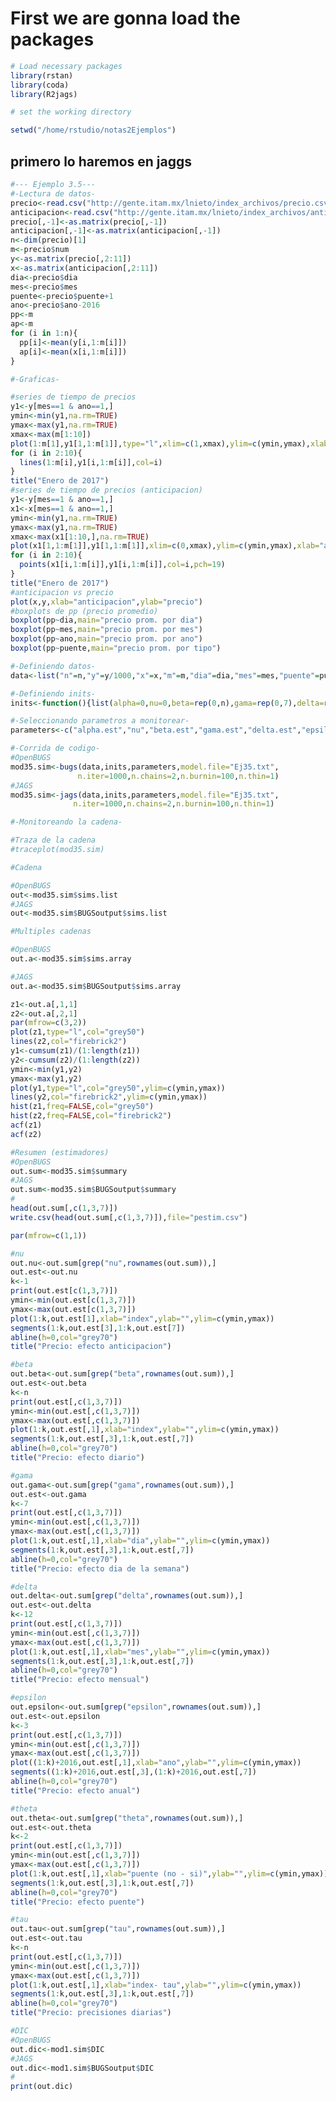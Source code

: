 # First we are gonna load the packages

```r
# Load necessary packages
library(rstan)
library(coda)
library(R2jags)

# set the working directory

setwd("/home/rstudio/notas2Ejemplos")
```

## primero lo haremos en jaggs

```r
#--- Ejemplo 3.5---
#-Lectura de datos-
precio<-read.csv("http://gente.itam.mx/lnieto/index_archivos/precio.csv")
anticipacion<-read.csv("http://gente.itam.mx/lnieto/index_archivos/anticipacion.csv")
precio[,-1]<-as.matrix(precio[,-1])
anticipacion[,-1]<-as.matrix(anticipacion[,-1])
n<-dim(precio)[1]
m<-precio$num
y<-as.matrix(precio[,2:11])
x<-as.matrix(anticipacion[,2:11])
dia<-precio$dia
mes<-precio$mes
puente<-precio$puente+1
ano<-precio$ano-2016
pp<-m
ap<-m
for (i in 1:n){
  pp[i]<-mean(y[i,1:m[i]])
  ap[i]<-mean(x[i,1:m[i]])
}

#-Graficas-

#series de tiempo de precios
y1<-y[mes==1 & ano==1,]
ymin<-min(y1,na.rm=TRUE)
ymax<-max(y1,na.rm=TRUE)
xmax<-max(m[1:10])
plot(1:m[1],y1[1,1:m[1]],type="l",xlim=c(1,xmax),ylim=c(ymin,ymax),xlab="reserva",ylab="precio")
for (i in 2:10){
  lines(1:m[i],y1[i,1:m[i]],col=i)
}
title("Enero de 2017")
#series de tiempo de precios (anticipacion)
y1<-y[mes==1 & ano==1,]
x1<-x[mes==1 & ano==1,]
ymin<-min(y1,na.rm=TRUE)
ymax<-max(y1,na.rm=TRUE)
xmax<-max(x1[1:10,],na.rm=TRUE)
plot(x1[1,1:m[1]],y1[1,1:m[1]],xlim=c(0,xmax),ylim=c(ymin,ymax),xlab="anticipacion",ylab="precio",pch=19)
for (i in 2:10){
  points(x1[i,1:m[i]],y1[i,1:m[i]],col=i,pch=19)
}
title("Enero de 2017")
#anticipacion vs precio
plot(x,y,xlab="anticipacion",ylab="precio")
#boxplots de pp (precio promedio)
boxplot(pp~dia,main="precio prom. por dia")
boxplot(pp~mes,main="precio prom. por mes")
boxplot(pp~ano,main="precio prom. por ano")
boxplot(pp~puente,main="precio prom. por tipo")

#-Definiendo datos-
data<-list("n"=n,"y"=y/1000,"x"=x,"m"=m,"dia"=dia,"mes"=mes,"puente"=puente,"ano"=ano)

#-Definiendo inits-
inits<-function(){list(alpha=0,nu=0,beta=rep(0,n),gama=rep(0,7),delta=rep(0,12),epsilon=rep(0,3),theta=rep(0,2),tau=rep(1,n))}

#-Seleccionando parametros a monitorear-
parameters<-c("alpha.est","nu","beta.est","gama.est","delta.est","epsilon.est","theta.est","tau")

#-Corrida de codigo-
#OpenBUGS
mod35.sim<-bugs(data,inits,parameters,model.file="Ej35.txt",
               n.iter=1000,n.chains=2,n.burnin=100,n.thin=1)
#JAGS
mod35.sim<-jags(data,inits,parameters,model.file="Ej35.txt",
              n.iter=1000,n.chains=2,n.burnin=100,n.thin=1)

#-Monitoreando la cadena-

#Traza de la cadena
#traceplot(mod35.sim)

#Cadena

#OpenBUGS
out<-mod35.sim$sims.list
#JAGS
out<-mod35.sim$BUGSoutput$sims.list

#Multiples cadenas

#OpenBUGS
out.a<-mod35.sim$sims.array

#JAGS
out.a<-mod35.sim$BUGSoutput$sims.array

z1<-out.a[,1,1]
z2<-out.a[,2,1]
par(mfrow=c(3,2))
plot(z1,type="l",col="grey50")
lines(z2,col="firebrick2")
y1<-cumsum(z1)/(1:length(z1))
y2<-cumsum(z2)/(1:length(z2))
ymin<-min(y1,y2)
ymax<-max(y1,y2)
plot(y1,type="l",col="grey50",ylim=c(ymin,ymax))
lines(y2,col="firebrick2",ylim=c(ymin,ymax))
hist(z1,freq=FALSE,col="grey50")
hist(z2,freq=FALSE,col="firebrick2")
acf(z1)
acf(z2)

#Resumen (estimadores)
#OpenBUGS
out.sum<-mod35.sim$summary
#JAGS
out.sum<-mod35.sim$BUGSoutput$summary
#
head(out.sum[,c(1,3,7)])
write.csv(head(out.sum[,c(1,3,7)]),file="pestim.csv")

par(mfrow=c(1,1))

#nu
out.nu<-out.sum[grep("nu",rownames(out.sum)),]
out.est<-out.nu
k<-1
print(out.est[c(1,3,7)])
ymin<-min(out.est[c(1,3,7)])
ymax<-max(out.est[c(1,3,7)])
plot(1:k,out.est[1],xlab="index",ylab="",ylim=c(ymin,ymax))
segments(1:k,out.est[3],1:k,out.est[7])
abline(h=0,col="grey70")
title("Precio: efecto anticipacion")

#beta
out.beta<-out.sum[grep("beta",rownames(out.sum)),]
out.est<-out.beta
k<-n
print(out.est[,c(1,3,7)])
ymin<-min(out.est[,c(1,3,7)])
ymax<-max(out.est[,c(1,3,7)])
plot(1:k,out.est[,1],xlab="index",ylab="",ylim=c(ymin,ymax))
segments(1:k,out.est[,3],1:k,out.est[,7])
abline(h=0,col="grey70")
title("Precio: efecto diario")

#gama
out.gama<-out.sum[grep("gama",rownames(out.sum)),]
out.est<-out.gama
k<-7
print(out.est[,c(1,3,7)])
ymin<-min(out.est[,c(1,3,7)])
ymax<-max(out.est[,c(1,3,7)])
plot(1:k,out.est[,1],xlab="dia",ylab="",ylim=c(ymin,ymax))
segments(1:k,out.est[,3],1:k,out.est[,7])
abline(h=0,col="grey70")
title("Precio: efecto dia de la semana")

#delta
out.delta<-out.sum[grep("delta",rownames(out.sum)),]
out.est<-out.delta
k<-12
print(out.est[,c(1,3,7)])
ymin<-min(out.est[,c(1,3,7)])
ymax<-max(out.est[,c(1,3,7)])
plot(1:k,out.est[,1],xlab="mes",ylab="",ylim=c(ymin,ymax))
segments(1:k,out.est[,3],1:k,out.est[,7])
abline(h=0,col="grey70")
title("Precio: efecto mensual")

#epsilon
out.epsilon<-out.sum[grep("epsilon",rownames(out.sum)),]
out.est<-out.epsilon
k<-3
print(out.est[,c(1,3,7)])
ymin<-min(out.est[,c(1,3,7)])
ymax<-max(out.est[,c(1,3,7)])
plot((1:k)+2016,out.est[,1],xlab="ano",ylab="",ylim=c(ymin,ymax))
segments((1:k)+2016,out.est[,3],(1:k)+2016,out.est[,7])
abline(h=0,col="grey70")
title("Precio: efecto anual")

#theta
out.theta<-out.sum[grep("theta",rownames(out.sum)),]
out.est<-out.theta
k<-2
print(out.est[,c(1,3,7)])
ymin<-min(out.est[,c(1,3,7)])
ymax<-max(out.est[,c(1,3,7)])
plot(1:k,out.est[,1],xlab="puente (no - si)",ylab="",ylim=c(ymin,ymax))
segments(1:k,out.est[,3],1:k,out.est[,7])
abline(h=0,col="grey70")
title("Precio: efecto puente")

#tau
out.tau<-out.sum[grep("tau",rownames(out.sum)),]
out.est<-out.tau
k<-n
print(out.est[,c(1,3,7)])
ymin<-min(out.est[,c(1,3,7)])
ymax<-max(out.est[,c(1,3,7)])
plot(1:k,out.est[,1],xlab="index- tau",ylab="",ylim=c(ymin,ymax))
segments(1:k,out.est[,3],1:k,out.est[,7])
abline(h=0,col="grey70")
title("Precio: precisiones diarias")

#DIC
#OpenBUGS
out.dic<-mod1.sim$DIC
#JAGS
out.dic<-mod1.sim$BUGSoutput$DIC
#
print(out.dic)


```